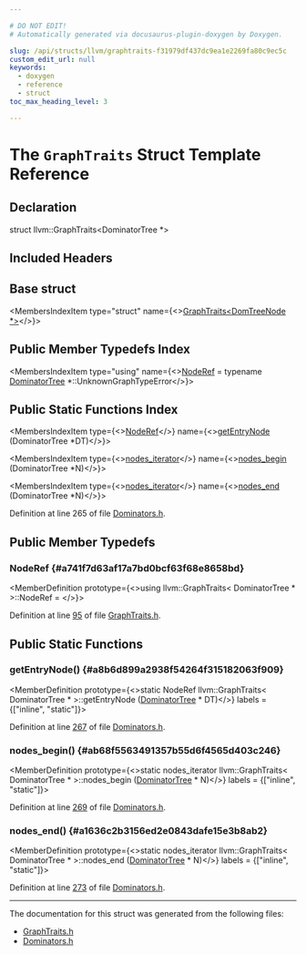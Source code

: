 ```yaml
---

# DO NOT EDIT!
# Automatically generated via docusaurus-plugin-doxygen by Doxygen.

slug: /api/structs/llvm/graphtraits-f31979df437dc9ea1e2269fa80c9ec5c
custom_edit_url: null
keywords:
  - doxygen
  - reference
  - struct
toc_max_heading_level: 3

---
```





# The `GraphTraits` Struct Template Reference

<DoxygenPage pluginConfig={pluginConfig}>



## Declaration

<CodeBlock>struct llvm::GraphTraits&lt;DominatorTree &#42;&gt;</CodeBlock>

## Included Headers

<IncludesList>
<IncludesListItem
  filePath="llvm/IR/Dominators.h"
  permalink="/docs/api/files/include/include/llvm/include/llvm/ir/dominators-h"
  isLocal="true" />
</IncludesList>

## Base struct

<MembersIndex>

<MembersIndexItem
  type="struct"
  name={<><a href="/docs/api/structs/llvm/graphtraits-538e36c252d953ff6ef6fdd090230f28">GraphTraits&lt;DomTreeNode &#42;&gt;</a></>}>
</MembersIndexItem>

</MembersIndex>

## Public Member Typedefs Index

<MembersIndex>

<MembersIndexItem
  type="using"
  name={<><a href="/docs/api/structs/llvm/graphtraits/#a741f7d63af17a7bd0bcf63f68e8658bd">NodeRef</a> = typename <a href="/docs/api/classes/llvm/dominatortree">DominatorTree</a> &#42;::UnknownGraphTypeError</>}>
</MembersIndexItem>

</MembersIndex>

## Public Static Functions Index

<MembersIndex>

<MembersIndexItem
  type={<><a href="/docs/api/structs/llvm/graphtraits/#a741f7d63af17a7bd0bcf63f68e8658bd">NodeRef</a></>}
  name={<><a href="#a8b6d899a2938f54264f315182063f909">getEntryNode</a> (DominatorTree &#42;DT)</>}>
</MembersIndexItem>

<MembersIndexItem
  type={<><a href="/docs/api/structs/llvm/domtreegraphtraitsbase/#a6c1d2debf6316c99e4316b7cc14e76fc">nodes&#95;iterator</a></>}
  name={<><a href="#ab68f5563491357b55d6f4565d403c246">nodes&#95;begin</a> (DominatorTree &#42;N)</>}>
</MembersIndexItem>

<MembersIndexItem
  type={<><a href="/docs/api/structs/llvm/domtreegraphtraitsbase/#a6c1d2debf6316c99e4316b7cc14e76fc">nodes&#95;iterator</a></>}
  name={<><a href="#a1636c2b3156ed2e0843dafe15e3b8ab2">nodes&#95;end</a> (DominatorTree &#42;N)</>}>
</MembersIndexItem>

</MembersIndex>


Definition at line 265 of file <a href="/docs/api/files/include/include/llvm/include/llvm/ir/dominators-h">Dominators.h</a>.

<SectionDefinition>

## Public Member Typedefs

### NodeRef {#a741f7d63af17a7bd0bcf63f68e8658bd}

<MemberDefinition
  prototype={<>using llvm::GraphTraits&lt; DominatorTree &#42; &gt;::NodeRef = </>}>

Definition at line <a href="/docs/api/files/include/include/llvm/include/llvm/adt/graphtraits-h/#l00095">95</a> of file <a href="/docs/api/files/include/include/llvm/include/llvm/adt/graphtraits-h">GraphTraits.h</a>.
</MemberDefinition>

</SectionDefinition>

<SectionDefinition>

## Public Static Functions

### getEntryNode() {#a8b6d899a2938f54264f315182063f909}

<MemberDefinition
  prototype={<>static NodeRef llvm::GraphTraits&lt; DominatorTree &#42; &gt;::getEntryNode (<a href="/docs/api/classes/llvm/dominatortree">DominatorTree</a> &#42; DT)</>}
  labels = {["inline", "static"]}>

Definition at line <a href="/docs/api/files/include/include/llvm/include/llvm/ir/dominators-h/#l00267">267</a> of file <a href="/docs/api/files/include/include/llvm/include/llvm/ir/dominators-h">Dominators.h</a>.
</MemberDefinition>

### nodes&#95;begin() {#ab68f5563491357b55d6f4565d403c246}

<MemberDefinition
  prototype={<>static nodes&#95;iterator llvm::GraphTraits&lt; DominatorTree &#42; &gt;::nodes&#95;begin (<a href="/docs/api/classes/llvm/dominatortree">DominatorTree</a> &#42; N)</>}
  labels = {["inline", "static"]}>

Definition at line <a href="/docs/api/files/include/include/llvm/include/llvm/ir/dominators-h/#l00269">269</a> of file <a href="/docs/api/files/include/include/llvm/include/llvm/ir/dominators-h">Dominators.h</a>.
</MemberDefinition>

### nodes&#95;end() {#a1636c2b3156ed2e0843dafe15e3b8ab2}

<MemberDefinition
  prototype={<>static nodes&#95;iterator llvm::GraphTraits&lt; DominatorTree &#42; &gt;::nodes&#95;end (<a href="/docs/api/classes/llvm/dominatortree">DominatorTree</a> &#42; N)</>}
  labels = {["inline", "static"]}>

Definition at line <a href="/docs/api/files/include/include/llvm/include/llvm/ir/dominators-h/#l00273">273</a> of file <a href="/docs/api/files/include/include/llvm/include/llvm/ir/dominators-h">Dominators.h</a>.
</MemberDefinition>

</SectionDefinition>

<hr/>

The documentation for this struct was generated from the following files:

<ul>
<li><a href="/docs/api/files/include/include/llvm/include/llvm/adt/graphtraits-h">GraphTraits.h</a></li>
<li><a href="/docs/api/files/include/include/llvm/include/llvm/ir/dominators-h">Dominators.h</a></li>
</ul>

</DoxygenPage>

